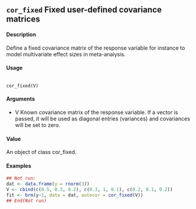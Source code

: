 ## ``cor_fixed`` Fixed user-defined covariance matrices

#### Description 

Define a fixed covariance matrix of the response variable for instance to model multivariate effect
sizes in meta-analysis.

#### Usage
<pre><code>
cor_fixed(V)
</code></pre>

#### Arguments
* V Known covariance matrix of the response variable. If a vector is passed, it will be used as diagonal entries (variances) and covariances will be set to zero.

#### Value
An object of class cor_fixed.

#### Examples

```r
## Not run:
dat <- data.frame(y = rnorm(3))
V <- cbind(c(0.5, 0.3, 0.2), c(0.3, 1, 0.1), c(0.2, 0.1, 0.2))
fit <- brm(y~1, data = dat, autocor = cor_fixed(V))
## End(Not run)
```




